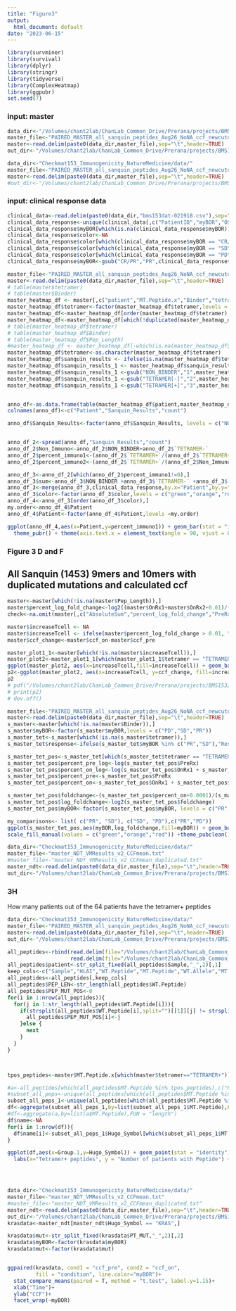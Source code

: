 ```yaml
---
title: "Figure3"
output:
  html_document: default
date: "2023-06-15"
---
```


```r
library(survminer)
library(survival)
library(dplyr)
library(stringr)
library(tidyverse)
library(ComplexHeatmap)
library(ggpubr)
set.seed(7)
```


###           input: master 
```r
data_dir<-"/Volumes/chant2lab/ChanLab_Common_Drive/Prerana/projects/BMS153/data/"
master_file<-"PAIRED_MASTER_all_sanquin_peptides_Aug26_NoNA_ccf_newcutoff_clinical.txt"
master<-read.delim(paste0(data_dir,master_file),sep="\t",header=TRUE)
out_dir<-"/Volumes/chant2lab/ChanLab_Common_Drive/Prerana/projects/BMS153/data/plots/Figure3/"
```

```r
data_dir<-"Checkmat153_Immunogenicity_NatureMedicine/data/"
master_file<-"PAIRED_MASTER_all_sanquin_peptides_Aug26_NoNA_ccf_newcutoff_clinical.txt"
master<-read.delim(paste0(data_dir,master_file),sep="\t",header=TRUE)
#out_dir<-"/Volumes/chant2lab/ChanLab_Common_Drive/Prerana/projects/BMS153/data/plots/Figure3/"
```

###           input: clinical response data
```r
clinical_data<-read.delim(paste0(data_dir,"bms153dat-021918.csv"),sep=",",header=TRUE)
clinical_data_response<-unique(clinical_data[,c("PatientID","myBOR","OS_event","OS_time_Mon","PFS_event","PFS_time")])
clinical_data_response$myBOR[which(is.na(clinical_data_response$myBOR))]<-"PD"
clinical_data_response$color<-NA
clinical_data_response$color[which(clinical_data_response$myBOR == "CR/PR")]<-"green"
clinical_data_response$color[which(clinical_data_response$myBOR == "SD")]<-"orange"
clinical_data_response$color[which(clinical_data_response$myBOR == "PD")]<-"red"
clinical_data_response$myBOR<-gsub("CR/PR","PR",clinical_data_response$myBOR)
```


```r
master_file<-"PAIRED_MASTER_all_sanquin_peptides_Aug26_NoNA_ccf_newcutoff_clinical.txt"
master<-read.delim(paste0(data_dir,master_file),sep="\t",header=TRUE)
# table(master$tetramer)
# table(master$Binder)
master_heatmap_df <- master[,c("patient","MT.Peptide.x","Binder","tetramer","PreRx","OnRx1","OnRx2","myBOR","PT_PEP","mutational.change","PT_MUT","Pep_Length")]
master_heatmap_df$tetramer<-factor(master_heatmap_df$tetramer,levels = c("TETRAMER+","TETRAMER-"))
master_heatmap_df<-master_heatmap_df[order(master_heatmap_df$tetramer),]
master_heatmap_df<-master_heatmap_df[which(!duplicated(master_heatmap_df$PT_MUT)),]
# table(master_heatmap_df$tetramer)
# table(master_heatmap_df$Binder)
# table(master_heatmap_df$Pep_Length)
#master_heatmap_df <- master_heatmap_df[-which(is.na(master_heatmap_df$Binder)),]
master_heatmap_df$tetramer<-as.character(master_heatmap_df$tetramer)
master_heatmap_df$sanquin_results <- ifelse(is.na(master_heatmap_df$tetramer),"NON_BINDER",master_heatmap_df$tetramer)
master_heatmap_df$sanquin_results_1 <- master_heatmap_df$sanquin_results
master_heatmap_df$sanquin_results_1 <-gsub("NON_BINDER","1",master_heatmap_df$sanquin_results_1)
master_heatmap_df$sanquin_results_1 <-gsub("TETRAMER[-]","2",master_heatmap_df$sanquin_results_1)
master_heatmap_df$sanquin_results_1 <-gsub("TETRAMER[+]","3",master_heatmap_df$sanquin_results_1)


anno_df<-as.data.frame(table(master_heatmap_df$patient,master_heatmap_df$sanquin_results))
colnames(anno_df)<-c("Patient","Sanquin_Results","count")

anno_df$Sanquin_Results<-factor(anno_df$Sanquin_Results, levels = c("NON_BINDER","TETRAMER-","TETRAMER+"))


anno_df_2<-spread(anno_df,"Sanquin_Results","count")
anno_df_2$Non_Immuno<-anno_df_2$NON_BINDER+anno_df_2$`TETRAMER-`
anno_df_2$percent_immuno1<-(anno_df_2$`TETRAMER+`/(anno_df_2$`TETRAMER+` +anno_df_2$Non_Immuno))*100
anno_df_2$percent_immuno2<-(anno_df_2$`TETRAMER+`/(anno_df_2$Non_Immuno))*100

anno_df_3<-anno_df_2[which(anno_df_2$percent_immuno1!=0),]
anno_df_3$sum<-anno_df_3$NON_BINDER +anno_df_3$`TETRAMER-` +anno_df_3$`TETRAMER+`
anno_df_3<-merge(anno_df_3,clinical_data_response,by.x="Patient",by.y="PatientID",all.x=TRUE)
anno_df_3$color<-factor(anno_df_3$color,levels = c("green","orange","red"))
anno_df_4<-anno_df_3[order(anno_df_3$color),]
my.order<-anno_df_4$Patient
anno_df_4$Patient<-factor(anno_df_4$Patient,levels =my.order)

ggplot(anno_df_4,aes(x=Patient,y=percent_immuno1)) + geom_bar(stat = "identity",fill="blue2") +
  theme_pubr() + theme(axis.text.x = element_text(angle = 90, vjust = 0.5, hjust=1)) +ggtitle("Percent tetramer+ of all mutations ") + ylab("Percent Neoantigens")

```

### Figure 3 D and F

## All Sanquin (1453) 9mers and 10mers with duplicated mutations and calculated ccf
```r
master<-master[which(!is.na(master$Pep_Length)),]
master$percent_log_fold_change<-log2((master$OnRx1+master$OnRx2+0.01)/(master$PreRx+0.01))
check<-na.omit(master[,c("AbsoluteSum","percent_log_fold_change","PreRx","OnRx1","OnRx2","tetramer")])

master$increaseTcell <- NA
master$increaseTcell <- ifelse(master$percent_log_fold_change > 0.01, "increase","decrease")
master$ccf_change<-master$ccf_on-master$ccf_pre

master_plot1_1<-master[which(!is.na(master$increaseTcell)),]
master_plot2<-master_plot1_1[which(master_plot1_1$tetramer == "TETRAMER+"),]
ggplot(master_plot2, aes(x=increaseTcell,fill=increaseTcell)) + geom_bar()  + theme_pubclean() + labs(y=" Count of tetramer+ peptides", x="T cells")+scale_fill_manual(values=c("khaki1", "hotpink1"))
p2<-ggplot(master_plot2, aes(x=increaseTcell, y=ccf_change, fill=increaseTcell)) + geom_boxplot() +stat_compare_means(method = "t.test") + theme_pubclean() + labs(y=" Delta CCF", x="T cells")+scale_fill_manual(values=c("khaki1", "hotpink1"))
p2
# pdf("/Volumes/chant2lab/ChanLab_Common_Drive/Prerana/projects/BMS153/data/plots/Figure3/May/Figure3F_tetramerPos.pdf",height=4,width=5)
# print(p2)
# dev.off()


```

```r
master_file<-"PAIRED_MASTER_all_sanquin_peptides_Aug26_NoNA_ccf_newcutoff_clinical.txt"
master<-read.delim(paste0(data_dir,master_file),sep="\t",header=TRUE)
s_master<-master[which(!is.na(master$Binder)),]
s_master$myBOR<-factor(s_master$myBOR,levels = c("PD","SD","PR"))
s_master_tet<-s_master[which(!is.na(s_master$tetramer)),]
s_master_tet$response<-ifelse(s_master_tet$myBOR %in% c("PR","SD"),"Responder","Non-Responder")

s_master_tet_pos<-s_master_tet[which(s_master_tet$tetramer == "TETRAMER+"),]
s_master_tet_pos$percent_pre_log<-log(s_master_tet_pos$PreRx)
s_master_tet_pos$percent_on_log<-log(s_master_tet_pos$OnRx1 + s_master_tet_pos$OnRx2)
s_master_tet_pos$percent_pre<-s_master_tet_pos$PreRx
s_master_tet_pos$percent_on<-s_master_tet_pos$OnRx1 + s_master_tet_pos$OnRx2

s_master_tet_pos$foldchange<-(s_master_tet_pos$percent_on+0.0001)/(s_master_tet_pos$percent_pre+0.0001)
s_master_tet_pos$log_foldchange<-log2(s_master_tet_pos$foldchange)
s_master_tet_pos$myBOR<-factor(s_master_tet_pos$myBOR, levels = c("PR","SD","PD"))

my_comparisons<- list( c("PR", "SD"), c("SD", "PD"),c("PR","PD"))
ggplot(s_master_tet_pos,aes(myBOR,log_foldchange,fill=myBOR)) + geom_boxplot(outlier.shape = NA)  +
scale_fill_manual(values = c("green","orange","red")) +theme_pubclean()+ ylab("LogFoldChange")+stat_compare_means(comparison=my_comparisons )

```



```r
data_dir<-"Checkmat153_Immunogenicity_NatureMedicine/data/"
master_file<-"master_NDT_VMResults_v2_CCFmean.txt"
#master_file<-"master_NDT_VMResults_v2_CCFmean_duplicated.txt"
master_ndt<-read.delim(paste0(data_dir,master_file),sep="\t",header=TRUE)
out_dir<-"/Volumes/chant2lab/ChanLab_Common_Drive/Prerana/projects/BMS153/data/plots/Figure3/"
```

### 3H
How many patients out of the 64 patients have the tetramer+ peptides 

```r

data_dir<-"Checkmat153_Immunogenicity_NatureMedicine/data/"
master_file<-"PAIRED_MASTER_all_sanquin_peptides_Aug26_NoNA_ccf_newcutoff_clinical.txt"
master<-read.delim(paste0(data_dir,master_file),sep="\t",header=TRUE)
out_dir<-"/Volumes/chant2lab/ChanLab_Common_Drive/Prerana/projects/BMS153/data/plots/Figure3/"

all_peptides<-rbind(read.delim(file="/Volumes/chant2lab/ChanLab_Common_Drive/Prerana/Input/AutoFilt/peptides/BMS_153.AllBindersPan_wgenes.9.txt",header = TRUE,sep = "\t"),
                    read.delim(file="/Volumes/chant2lab/ChanLab_Common_Drive/Prerana/Input/AutoFilt/peptides/BMS_153.AllBindersPan_wgenes.10.txt",header = TRUE,sep = "\t"))
all_peptides$patient<-str_split_fixed(all_peptides$Sample,"_",2)[,1]
keep_cols<-c("Sample","HLAI","WT.Peptide","MT.Peptide","WT.Allele","MT.Allele","WT.Score","MT.Score","CHROM_POS_REF_ALT","Hugo_Symbol","patient")
all_peptides<-all_peptides[,keep_cols]
all_peptides$PEP_LEN<-str_length(all_peptides$WT.Peptide)
all_peptides$PEP_MUT_POS<-0
for(i in 1:nrow(all_peptides)){
  for(j in 1:str_length(all_peptides$WT.Peptide[i])){
    if(strsplit(all_peptides$WT.Peptide[i],split="")[[1]][j] != strsplit(all_peptides$MT.Peptide[i],split="")[[1]][j]){
      all_peptides$PEP_MUT_POS[i]<-j
    }else {
      next
    }
  }
}



tpos_peptides<-master$MT.Peptide.x[which(master$tetramer=="TETRAMER+")]

#a<-all_peptides[which(all_peptides$MT.Peptide %in% tpos_peptides),c("Hugo_Symbol","patient","CHROM_POS_REF_ALT","MT.Peptide")]
#subset_all_peps<-unique(all_peptides[which(all_peptides$MT.Peptide %in% tpos_peptides),c("Hugo_Symbol","patient","CHROM_POS_REF_ALT","MT.Peptide")])
subset_all_peps_1<-unique(all_peptides[which(all_peptides$MT.Peptide %in% tpos_peptides),c("patient","MT.Peptide","Hugo_Symbol")])
df<-aggregate(subset_all_peps_1,by=list(subset_all_peps_1$MT.Peptide),FUN = "length")
#df<-aggregate(a,by=list(a$MT.Peptide),FUN = "length")
df$name<-NA
for(i in 1:nrow(df)){
  df$name[i]<-subset_all_peps_1$Hugo_Symbol[which(subset_all_peps_1$MT.Peptide==df$Group.1[i])]
}

ggplot(df,aes(x=Group.1,y=Hugo_Symbol)) + geom_point(stat = "identity") + geom_text(data=subset(df, Hugo_Symbol > 1),aes(Group.1,Hugo_Symbol,label=name),hjust=-0.1, vjust=c(0,0,0,0,0,0,-1,1))  +
  labs(x="Tetramer+ peptides", y = "Number of patients with Peptide") + theme_pubclean() + theme(axis.text.x = element_text(angle = 90))





```


```r

data_dir<-"Checkmat153_Immunogenicity_NatureMedicine/data/"
master_file<-"master_NDT_VMResults_v2_CCFmean.txt"
#master_file<-"master_NDT_VMResults_v2_CCFmean_duplicated.txt"
master_ndt<-read.delim(paste0(data_dir,master_file),sep="\t",header=TRUE)
out_dir<-"/Volumes/chant2lab/ChanLab_Common_Drive/Prerana/projects/BMS153/data/plots/Figure3/"
krasdata<-master_ndt[master_ndt$Hugo_Symbol == "KRAS",]

krasdata$mut<-str_split_fixed(krasdata$PT_MUT,"_",2)[,2]
krasdata$myBOR<-factor(krasdata$myBOR)
krasdata$mut<-factor(krasdata$mut)


ggpaired(krasdata, cond1 = "ccf_pre", cond2 = "ccf_on",
         fill = "condition", line.color="myBOR")+
  stat_compare_means(paired = T, method = "t.test", label.y=1.15)+
  xlab("Time")+
  ylab("CCF")+
  facet_wrap(~myBOR)

```

